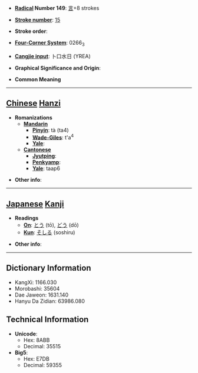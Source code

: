 * '''[[Wiktionary:Chinese radical index| Radical]] Number 149''': [[Wiktionary:Chinese radical index 言|言]]+8 strokes

* '''[[Wiktionary:Chinese total strokes index|Stroke number]]''': [[Wiktionary:Chinese total strokes index 15|15]]

* '''Stroke order''': 

* '''[[Wiktionary:Chinese four corner index|Four-Corner System]]''': 0266<sub>3</sub>

* '''[[Wiktionary:Chinese Cangjie index|Cangjie input]]''': 卜口水日 (YREA)

* '''Graphical Significance and Origin''': 

* '''Common Meaning'''

----

== [[Chinese]] [[Hanzi]] ==

* '''Romanizations'''
** '''[[Mandarin]]'''
*** '''[[Pinyin]]''': tà (ta4)
*** '''[[Wade-Giles]]''': t'a<sup>4</sup>
*** '''[[Yale]]''': 
** '''[[Cantonese]]'''
*** '''[[Jyutping]]''':
*** '''[[Penkyamp]]''': 
*** '''[[Yale]]''': taap6

* '''Other info''': 

----

== [[Japanese]] [[Kanji]] ==

* '''Readings'''
** '''[[On]]''': [[とう]] (tō), [[どう]] (dō)
** '''[[Kun]]''': [[そしる]] (soshiru)

* '''Other info''':  

----

== Dictionary Information ==

* KangXi: 1166.030
* Morobashi: 35604
* Dae Jaweon: 1631.140
* Hanyu Da Zidian: 63986.080

== Technical Information ==

* '''Unicode''':
** Hex: 8ABB
** Decimal: 35515
* '''Big5''':
** Hex: E7DB
** Decimal: 59355